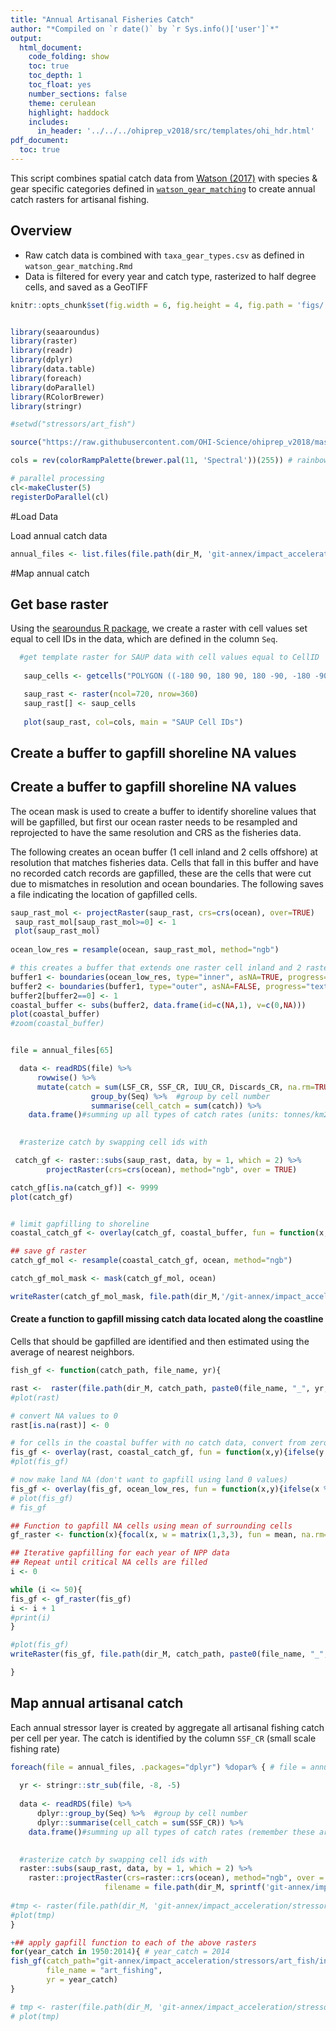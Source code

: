 ```yaml
---
title: "Annual Artisanal Fisheries Catch"
author: "*Compiled on `r date()` by `r Sys.info()['user']`*"
output: 
  html_document:
    code_folding: show
    toc: true
    toc_depth: 1
    toc_float: yes
    number_sections: false
    theme: cerulean
    highlight: haddock
    includes: 
      in_header: '../../../ohiprep_v2018/src/templates/ohi_hdr.html'
pdf_document:
  toc: true
---
```


This script combines spatial catch data from [Watson (2017)](https://www.nature.com/articles/sdata201739) with species & gear specific categories defined in [`watson_gear_matching`](https://github.com/OHI-Science/impact_acceleration/blob/master/stressors/comm_fish/watson_gear_matching.Rmd) to create annual catch rasters for artisanal fishing.

## Overview
- Raw catch data is combined with `taxa_gear_types.csv` as defined in `watson_gear_matching.Rmd`
- Data is filtered for every year and catch type, rasterized to half degree cells, and saved as a GeoTIFF

```r

knitr::opts_chunk$set(fig.width = 6, fig.height = 4, fig.path = 'figs/',message = FALSE, warning = FALSE)


library(seaaroundus)
library(raster)
library(readr)
library(dplyr)
library(data.table)
library(foreach)
library(doParallel)
library(RColorBrewer)
library(stringr)

#setwd("stressors/art_fish")

source("https://raw.githubusercontent.com/OHI-Science/ohiprep_v2018/master/src/R/spatial_common.R")

cols = rev(colorRampPalette(brewer.pal(11, 'Spectral'))(255)) # rainbow color scheme

# parallel processing
cl<-makeCluster(5)
registerDoParallel(cl)

```

#Load Data

Load annual catch data

```r

annual_files <- list.files(file.path(dir_M, 'git-annex/impact_acceleration/stressors/comm_fish/int/catch_annual_data'), full.names=TRUE)

```


#Map annual catch

## Get base raster

Using the [searoundus R package](https://github.com/ropensci/seaaroundus), we create a raster with cell values set equal to cell IDs in the data, which are defined in the column `Seq`.

```r

  #get template raster for SAUP data with cell values equal to CellID
  
   saup_cells <- getcells("POLYGON ((-180 90, 180 90, 180 -90, -180 -90, -180 90))")

   saup_rast <- raster(ncol=720, nrow=360)
   saup_rast[] <- saup_cells
   
   plot(saup_rast, col=cols, main = "SAUP Cell IDs")

```

## Create a buffer to gapfill shoreline NA values

## Create a buffer to gapfill shoreline NA values

The ocean mask is used to create a buffer to identify shoreline values that will be gapfilled, but first our ocean raster needs to be resampled and reprojected to have the same resolution and CRS as the fisheries data.  

The following creates an ocean buffer (1 cell inland and 2 cells offshore) at resolution that matches fisheries data.  Cells that fall in this buffer and have no recorded catch records are gapfilled, these are the cells that were cut due to mismatches in resolution and ocean boundaries.  The following saves a file indicating the location of gapfilled cells.
```r
 
saup_rast_mol <- projectRaster(saup_rast, crs=crs(ocean), over=TRUE)
 saup_rast_mol[saup_rast_mol>=0] <- 1
 plot(saup_rast_mol)
 
ocean_low_res = resample(ocean, saup_rast_mol, method="ngb")

# this creates a buffer that extends one raster cell inland and 2 raster cells offshore
buffer1 <- boundaries(ocean_low_res, type="inner", asNA=TRUE, progress="text") 
buffer2 <- boundaries(buffer1, type="outer", asNA=FALSE, progress="text") 
buffer2[buffer2==0] <- 1 
coastal_buffer <- subs(buffer2, data.frame(id=c(NA,1), v=c(0,NA)))
plot(coastal_buffer)
#zoom(coastal_buffer)


file = annual_files[65]

  data <- readRDS(file) %>%
      rowwise() %>%
      mutate(catch = sum(LSF_CR, SSF_CR, IUU_CR, Discards_CR, na.rm=TRUE)) %>%
                  group_by(Seq) %>%  #group by cell number
                  summarise(cell_catch = sum(catch)) %>%
    data.frame()#summing up all types of catch rates (units: tonnes/km2)

  
  #rasterize catch by swapping cell ids with 

 catch_gf <- raster::subs(saup_rast, data, by = 1, which = 2) %>%
        projectRaster(crs=crs(ocean), method="ngb", over = TRUE)

catch_gf[is.na(catch_gf)] <- 9999 
plot(catch_gf)


# limit gapfilling to shoreline
coastal_catch_gf <- overlay(catch_gf, coastal_buffer, fun = function(x,y){ifelse(x %in% 9999 & is.na(y), 9999, NA)})

## save gf raster
catch_gf_mol <- resample(coastal_catch_gf, ocean, method="ngb")

catch_gf_mol_mask <- mask(catch_gf_mol, ocean)  

writeRaster(catch_gf_mol_mask, file.path(dir_M,'/git-annex/impact_acceleration/stressors/art_fish/int/art_fish_gf.tif'), overwrite=TRUE)


```

#### Create a function to gapfill missing catch data located along the coastline

Cells that should be gapfilled are identified and then estimated using the average of nearest neighbors. 
```r

fish_gf <- function(catch_path, file_name, yr){

rast <-  raster(file.path(dir_M, catch_path, paste0(file_name, "_", yr, ".tif"))) 
#plot(rast)

# convert NA values to 0
rast[is.na(rast)] <- 0

# for cells in the coastal buffer with no catch data, convert from zero to NA values
fis_gf <- overlay(rast, coastal_catch_gf, fun = function(x,y){ifelse(y %in% 9999, NA, x)})
#plot(fis_gf)

# now make land NA (don't want to gapfill using land 0 values)
fis_gf <- overlay(fis_gf, ocean_low_res, fun = function(x,y){ifelse(x %in% 0 & is.na(y), NA, x)})
# plot(fis_gf)
# fis_gf

## Function to gapfill NA cells using mean of surrounding cells
gf_raster <- function(x){focal(x, w = matrix(1,3,3), fun = mean, na.rm=TRUE, pad = TRUE, NAonly=TRUE)}

## Iterative gapfilling for each year of NPP data
## Repeat until critical NA cells are filled
i <- 0

while (i <= 50){
fis_gf <- gf_raster(fis_gf)
i <- i + 1
#print(i)
}

#plot(fis_gf)
writeRaster(fis_gf, file.path(dir_M, catch_path, paste0(file_name, "_", yr, "_gf", ".tif")), overwrite=TRUE)

}

```


## Map annual artisanal catch

Each annual stressor layer is created by aggregate all artisanal fishing catch per cell per year. The catch is identified by the column `SSF_CR` (small scale fishing rate)

```r


foreach(file = annual_files, .packages="dplyr") %dopar% { # file = annual_files[65]
  
  yr <- stringr::str_sub(file, -8, -5)
  
  data <- readRDS(file) %>%
      dplyr::group_by(Seq) %>%  #group by cell number
      dplyr::summarise(cell_catch = sum(SSF_CR)) %>%
    data.frame()#summing up all types of catch rates (remember these are in tonnes/km2 so we don't need to multiply by Ocean Area since we have 1km2 resolution)

  
  #rasterize catch by swapping cell ids with 
  raster::subs(saup_rast, data, by = 1, which = 2) %>%
    raster::projectRaster(crs=raster::crs(ocean), method="ngb", over = TRUE,
                     filename = file.path(dir_M, sprintf('git-annex/impact_acceleration/stressors/art_fish/int/catch_annual_rasters/art_fishing_%s.tif', yr)), overwrite=TRUE)
  
#tmp <- raster(file.path(dir_M, 'git-annex/impact_acceleration/stressors/art_fish/int/catch_annual_rasters/art_fishing_2014.tif'))
#plot(tmp)
}

+## apply gapfill function to each of the above rasters
for(year_catch in 1950:2014){ # year_catch = 2014
fish_gf(catch_path="git-annex/impact_acceleration/stressors/art_fish/int/catch_annual_rasters",
        file_name = "art_fishing",
        yr = year_catch)
}

# tmp <- raster(file.path(dir_M, 'git-annex/impact_acceleration/stressors/art_fish/int/catch_annual_rasters/art_fishing_2014_gf.tif'))
# plot(tmp)
```


